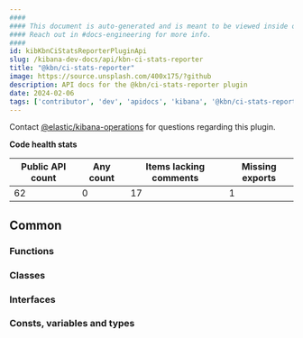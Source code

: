 ```yaml
---
####
#### This document is auto-generated and is meant to be viewed inside our experimental, new docs system.
#### Reach out in #docs-engineering for more info.
####
id: kibKbnCiStatsReporterPluginApi
slug: /kibana-dev-docs/api/kbn-ci-stats-reporter
title: "@kbn/ci-stats-reporter"
image: https://source.unsplash.com/400x175/?github
description: API docs for the @kbn/ci-stats-reporter plugin
date: 2024-02-06
tags: ['contributor', 'dev', 'apidocs', 'kibana', '@kbn/ci-stats-reporter']
---
```




Contact [@elastic/kibana-operations](https://github.com/orgs/elastic/teams/kibana-operations) for questions regarding this plugin.

**Code health stats**

| Public API count  | Any count | Items lacking comments | Missing exports |
|-------------------|-----------|------------------------|-----------------|
| 62 | 0 | 17 | 1 |

## Common

### Functions
<DocDefinitionList data={kbnCiStatsReporterObj.common.functions}/>

### Classes
<DocDefinitionList data={kbnCiStatsReporterObj.common.classes}/>

### Interfaces
<DocDefinitionList data={kbnCiStatsReporterObj.common.interfaces}/>

### Consts, variables and types
<DocDefinitionList data={kbnCiStatsReporterObj.common.misc}/>


